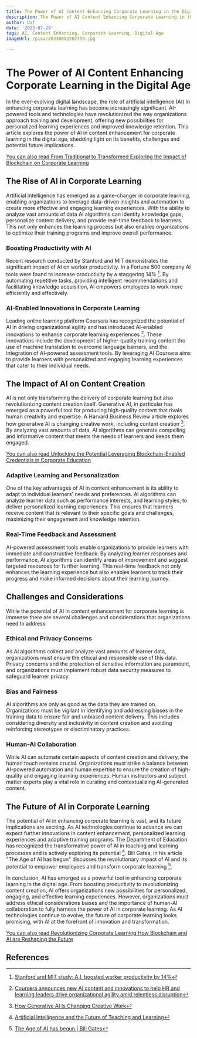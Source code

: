 ```yaml
---
title: The Power of AI Content Enhancing Corporate Learning in the Digital Age
description: The Power of AI Content Enhancing Corporate Learning in the Digital Age
author: Usf
date: '2023-07-29'
tags: AI, Content Enhancing, Corporate Learning, Digital Age
imageUrl: /pixa/20230802202759.jpg

---
```

#  The Power of  AI Content  Enhancing Corporate Learning in the Digital Age

In the ever-evolving digital  landscape,  the role  of artificial intelligence (AI) in  enhancing corporate learning has become increasingly significant. AI-powered tools and technologies have revolutionized the way organizations approach training and development, offering new possibilities for personalized learning experiences and improved knowledge retention. This article explores the power of AI  in  content enhancement for corporate learning in the digital age, shedding light on its benefits, challenges and potential  future implications.

[You  can also read From Traditional to Transformed Exploring the Impact of Blockchain on Corporate Learning](From%20Traditional%20to%20Transformed%20Exploring%20the%20Impact%20of%20Blockchain%20on%20Corporate%20Learning)


##  The  Rise of AI in Corporate Learning

Artificial intelligence has emerged as a game-changer in corporate learning, enabling organizations to leverage data-driven insights and automation to create  more effective and engaging learning experiences. With the ability to  analyze  vast amounts of data AI algorithms can identify  knowledge gaps,  personalize content delivery, and provide real-time  feedback to learners. This not only enhances the learning  process but also enables organizations to optimize their training programs and improve overall performance.

### Boosting  Productivity with AI

Recent research conducted by Stanford and MIT demonstrates the significant impact of AI on worker productivity. In a Fortune 500 company AI tools were found to increase productivity by  a staggering 14% [^1^]. By automating repetitive tasks, providing intelligent recommendations and facilitating knowledge acquisition, AI empowers employees  to work  more  efficiently and effectively.

### AI-Enabled Innovations in Corporate Learning

Leading online learning  platform Coursera has recognized the potential of AI in driving organizational  agility and has introduced AI-enabled  innovations to enhance corporate learning experiences [^2^]. These innovations include the development of higher-quality training content the  use of machine translation to overcome language  barriers,  and  the integration of AI-powered assessment tools. By leveraging  AI Coursera aims to provide learners with personalized  and engaging learning experiences that cater to their individual needs.

## The Impact of AI on Content Creation

AI is not only transforming the delivery of corporate  learning but  also revolutionizing content creation itself. Generative AI, in particular has emerged as  a powerful tool for producing high-quality content that rivals human creativity and expertise. A Harvard Business Review article explores how generative AI is changing creative work, including  content creation [^3^]. By analyzing vast amounts of data, AI algorithms can generate compelling  and informative content that meets the needs of learners and keeps them engaged.

[You can also read Unlocking the Potential Leveraging Blockchain-Enabled Credentials in Corporate Education](Unlocking%20the%20Potential%20Leveraging%20Blockchain-Enabled%20Credentials%20in%20Corporate%20Education)


### Adaptive Learning and Personalization

One of the key advantages of  AI  in content enhancement is its ability to adapt to  individual learners' needs and preferences. AI algorithms can analyze learner  data such as  performance interests, and learning styles, to deliver personalized learning experiences. This  ensures that learners receive content that is relevant to their specific goals and challenges, maximizing their engagement and knowledge retention.

### Real-Time Feedback and  Assessment

AI-powered assessment tools enable organizations to provide learners with immediate and constructive feedback. By analyzing learner responses and performance, AI algorithms can identify areas of improvement and suggest targeted resources for further learning. This  real-time feedback  not only enhances the learning experience but also enables learners  to  track their progress and make informed decisions about  their learning journey.

## Challenges and Considerations

While the potential of AI in content enhancement for corporate learning is immense there are several  challenges and considerations that organizations need to address:

### Ethical and Privacy Concerns

As AI algorithms collect and analyze vast amounts of learner data, organizations must ensure the ethical and responsible use of  this data. Privacy concerns and  the protection  of sensitive information are paramount, and organizations must implement  robust data security measures to safeguard learner privacy.

###  Bias  and Fairness

AI algorithms are only as good as  the data they  are trained on. Organizations must be vigilant in identifying and  addressing biases in the training data to  ensure fair and unbiased content delivery. This  includes considering diversity and inclusivity in content creation and avoiding reinforcing stereotypes  or discriminatory practices.

### Human-AI Collaboration

While AI can automate certain aspects of content creation and delivery, the human touch remains crucial. Organizations must strike a balance between AI-powered automation and human expertise to ensure  the creation of high-quality and engaging learning experiences. Human instructors and subject  matter experts play a vital role in curating and contextualizing AI-generated content.

##  The Future of AI in  Corporate Learning

The potential of AI in enhancing corporate learning is vast, and its  future  implications are  exciting. As AI technologies  continue to advance we can  expect further innovations in content enhancement, personalized  learning experiences and adaptive training programs. The Department of Education has recognized the  transformative power of AI in  teaching and learning processes and is  actively exploring its potential [^4^]. Bill Gates, in his  article "The Age of AI has begun" discusses the revolutionary impact of AI and its potential to empower  employees and  transform corporate  learning [^5^].

In  conclusion, AI has emerged as a powerful  tool in enhancing corporate learning in  the digital age. From boosting productivity to revolutionizing content creation, AI offers organizations new possibilities for personalized, engaging, and effective learning experiences. However, organizations must address ethical considerations biases  and the importance of  human-AI collaboration to fully harness the power of AI in corporate learning. As AI technologies continue to evolve,  the future of corporate learning looks  promising, with AI at the forefront of innovation  and transformation.

[You can also read Revolutionizing Corporate Learning How Blockchain  and AI are  Reshaping the Future](Revolutionizing%20Corporate%20Learning%20How%20Blockchain%20and%20AI%20are%20Reshaping%20the%20Future)


## References

[^1^]: [Stanford and MIT study:  A.I. boosted worker productivity by 14%](https://www.cnbc.com/2023/04/25/stanford-and-mit-study-ai-boosted-worker-productivity-by-14percent.html)
[^2^]: [Coursera announces new AI content and innovations to  help HR and learning leaders drive organizational agility amid relentless disruption](https://blog.coursera.org/trusted-content-and-ai-innovations-to-drive-organizational-agility-for-learning-leaders/)
[^3^]: [How Generative AI Is Changing Creative Work](https://hbr.org/2022/11/how-generative-ai-is-changing-creative-work)
[^4^]: [Artificial Intelligence and the Future of Teaching and Learning](https://www2.ed.gov/documents/ai-report/ai-report.pdf)
[^5^]: [The  Age of AI has begun | Bill Gates](https://www.gatesnotes.com/The-Age-of-AI-Has-Begun)